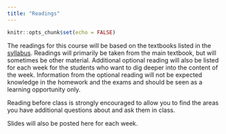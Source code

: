 ```yaml
---
title: "Readings"
---
```


```r
knitr::opts_chunk$set(echo = FALSE)
```

The readings for this course will be based on the textbooks listed in the [syllabus](syllabus.html#main-textbook). Readings will primarily be taken from the main textbook, but will sometimes be other material. Additional optional reading will also be listed for each week for the students who want to dig deeper into the content of the week. Information from the optional reading will not be expected knowledge in the homework and the exams and should be seen as a learning opportunity only.

Reading before class is strongly encouraged to allow you to find the areas you have additional questions about and ask them in class.

Slides will also be posted here for each week.
